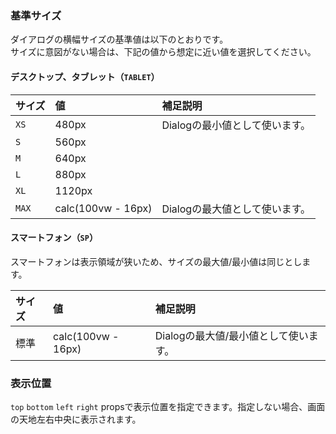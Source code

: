 ### 基準サイズ

ダイアログの横幅サイズの基準値は以下のとおりです。  
サイズに意図がない場合は、下記の値から想定に近い値を選択してください。

#### デスクトップ、タブレット（`TABLET`）

| サイズ | 値 | 補足説明 |
| :--- | :--- | :--- |
| `XS` | 480px | Dialogの最小値として使います。 |
| `S` | 560px |  |
| `M` | 640px |  |
| `L` | 880px |  |
| `XL` | 1120px |  |
| `MAX` | calc(100vw - 16px) | Dialogの最大値として使います。 |

#### スマートフォン（`SP`）

スマートフォンは表示領域が狭いため、サイズの最大値/最小値は同じとします。

| サイズ | 値 | 補足説明 |
| :--- | :--- | :--- |
| 標準 | calc(100vw - 16px) | Dialogの最大値/最小値として使います。 |


### 表示位置

`top` `bottom` `left` `right` propsで表示位置を指定できます。指定しない場合、画面の天地左右中央に表示されます。